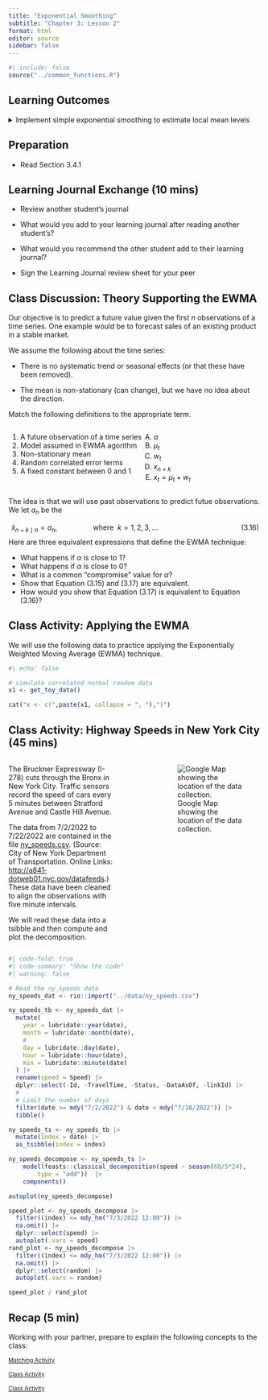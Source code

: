 ```yaml
---
title: "Exponential Smoothing"
subtitle: "Chapter 3: Lesson 2"
format: html
editor: source
sidebar: false
---
```


```r
#| include: false
source("../common_functions.R")
```

```{=html}
<script type="text/javascript">
 function showhide(id) {
    var e = document.getElementById(id);
    e.style.display = (e.style.display == 'block') ? 'none' : 'block';
 }
 
 function openTab(evt, tabName) {
    var i, tabcontent, tablinks;
    tabcontent = document.getElementsByClassName("tabcontent");
    for (i = 0; i < tabcontent.length; i++) {
        tabcontent[i].style.display = "none";
    }
    tablinks = document.getElementsByClassName("tablinks");
    for (i = 0; i < tablinks.length; i++) {
        tablinks[i].className = tablinks[i].className.replace(" active", "");
    }
    document.getElementById(tabName).style.display = "block";
    evt.currentTarget.className += " active";
 }    
</script>
```

## Learning Outcomes

<details>    
<summary>Implement simple exponential smoothing to estimate local mean levels</summary>
    -   Explain forecasting by extrapolation 
    -   State the assumptions of exponential smoothing
    -   Define exponential weighted moving average (EWMA)
    -   State the exponential smoothing forecasting equation
    -   State the EWMA in geometric series form (in terms of x_t only Eq 3.18)
    -   Explain the EWMA intuitively
    -   Define the one-step-ahead prediction error (1PE)
    -   State the SS1PE used to estimate the smoothing parameter of a EWMA
    -   Indicate when the EWMA smoothing parameter is optimally set as 1/n
</details>


## Preparation

-   Read Section 3.4.1


## Learning Journal Exchange (10 mins)

-   Review another student's journal

-   What would you add to your learning journal after reading another student's?

-   What would you recommend the other student add to their learning journal?

-   Sign the Learning Journal review sheet for your peer


## Class Discussion: Theory Supporting the EWMA

Our objective is to predict a future value given the first $n$ observations of a time series. One example would be to forecast sales of an existing product in a stable market.

We assume the following about the time series:

-   There is no systematic trend or seasonal effects (or that these have been removed).

-   The mean is non-stationary (can change), but we have no idea about the direction.

::: {.callout-tip icon=false title="Check Your Understanding"}

Match the following definitions to the appropriate term.

:::: {style="display: flex;"}
<div>

1.  A future observation of a time series
2.  Model assumed in EWMA agorithm
3.  Non-stationary mean
4.  Random correlated error terms
5.  A fixed constant between 0 and 1
</div>

<div>
A.  $\alpha$
B.  $\mu_t$
C.  $w_t$
D.  $x_{n+k}$
E.  $x_t = \mu_t + w_t$
</div>
::::

:::

The idea is that we will use past observations to predict futue observations. We let $a_n$ be the 

$$
\hat x_{n+k \mid n} = a_n, ~~~~~~~~~~~~~~~~~~\text{where}~~ k = 1, 2, 3, \ldots ~~~~~~~~~~~~~~~~~~~~~~~~~~~~~~~~~~~~~~~~~~ (3.16)
$$
Here are three equivalent expressions that define the EWMA technique:

\begin{align}
  a_t &= \alpha x_t + (1-\alpha) a_{t+1} & (3.15) \\
  a_t &= \alpha (x_t - a_{t-1} ) + a_{t-1} & (3.17) \\
  a_t &= \alpha x_t + \alpha(1-\alpha) x_{t-1} + \alpha(1-\alpha)^2 x_{t-2} + \alpha(1-\alpha)^3 x_{t-3} + \cdots & (3.18) 
\end{align}


::: {.callout-tip icon=false title="Check Your Understanding"}

-   What happens if $\alpha$ is close to 1?
-   What happens if $\alpha$ is close to 0?
-   What is a common "compromise" value for $\alpha$?
-   Show that Equation (3.15) and (3.17) are equivalent.
-   How would you show that Equation (3.17) is equivalent to Equation (3.16)?

:::


## Class Activity: Applying the EWMA

We will use the following data to practice applying the Exponentially Weighted Moving Average (EWMA) technique.

```r
#| echo: false

# simulate correlated normal random data
x1 <- get_toy_data()

cat("x <- c(",paste(x1, collapse = ", "),")")
```



## Class Activity: Highway Speeds in New York City (45 mins)

:::: {.columns}

::: {.column width="45%"}
The Bruckner Expressway (I-278) cuts through the Bronx in New York City. Traffic sensors record the speed of cars every 5 minutes between Stratford Avenue and Castle Hill Avenue.

The data from 7/2/2022 to 7/22/2022 are contained in the file <a href="../data/ny_speeds.csv" download>ny_speeds.csv</a>.
(Source: City of New York Department of Transportation. Online Links: 
[http://a841‐dotweb01.nyc.gov/datafeeds](https://data.beta.nyc/dataset/nyc-real-time-traffic-speed-data-feed-archived).)
These data have been cleaned to align the observations with five minute intervals.

We will read these data into a tsibble and then compute and plot the decomposition.
:::

::: {.column width="10%"}
<!-- empty column to create gap -->
:::

::: {.column width="45%"}
![Google Map showing the location of the data collection.](../images/ny_speed_google_map_small.png)
:::

::::

```r
#| code-fold: true
#| code-summary: "Show the code"
#| warning: false

# Read the ny_speeds data
ny_speeds_dat <- rio::import("../data/ny_speeds.csv")

ny_speeds_tb <- ny_speeds_dat |>
  mutate(
    year = lubridate::year(date),
    month = lubridate::month(date),
    #
    day = lubridate::day(date),
    hour = lubridate::hour(date),
    min = lubridate::minute(date)
  ) |>
  rename(speed = Speed) |>
  dplyr::select(-Id, -TravelTime, -Status, -DataAsOf, -linkId) |>
  #
  # Limit the number of days
  filter(date >= mdy("7/2/2022") & date < mdy("7/18/2022")) |>
  tibble()

ny_speeds_ts <- ny_speeds_tb |>
  mutate(index = date) |>
  as_tsibble(index = index)

ny_speeds_decompose <- ny_speeds_ts |>
    model(feasts::classical_decomposition(speed ~ season(60/5*24),
        type = "add"))  |>
    components()

autoplot(ny_speeds_decompose)
```

```r
speed_plot <- ny_speeds_decompose |> 
  filter((index) <= mdy_hm("7/3/2022 12:00")) |> 
  na.omit() |> 
  dplyr::select(speed) |> 
  autoplot(.vars = speed)
rand_plot <- ny_speeds_decompose |> 
  filter((index) <= mdy_hm("7/3/2022 12:00")) |> 
  na.omit() |> 
  dplyr::select(random) |> 
  autoplot(.vars = random)

speed_plot / rand_plot
```





## Recap (5 min)

Working with your partner, prepare to explain the following concepts to the class:



<a href="javascript:showhide('Solutions1')"
style="font-size:.8em;">Matching Activity</a>

::: {#Solutions1 style="display:none;"}

Solutions to Class Activity

Matching Activity:

1. D
2. E
3. B
4. C
5. A

:::


<a href="javascript:showhide('Solutions')"
style="font-size:.8em;">Class Activity</a>

::: {#Solutions style="display:none;"}

Solutions to Class Activity

Matching Activity:

1 - D

2 - E

3 - B

4 - C

5 - A


```r
#| echo: false
stuff <- "here"
```

:::


<a href="javascript:showhide('Solutions')"
style="font-size:.8em;">Class Activity</a>

::: {#Solutions style="display:none;"}

Solutions to Class Activity

Matching Activity:

1 - D

2 - E

3 - B

4 - C

5 - A


```r
#| echo: false
stuff <- "here"
```

:::